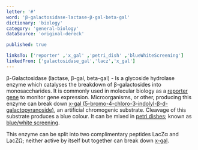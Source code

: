 ```yaml
---
letter: '#'
word: 'β-galactosidase-lactase-β-gal-beta-gal'
dictionary: 'biology'
category: 'general-biology'
dataSource: 'original-dereck'

published: true

linksTo: ['reporter' ,'x_gal' ,'petri_dish' ,'blueWhiteScreening']
linkedFrom: ['galactosidase_gal','lacz','x_gal']
---
```


<a id="β_galactosidase_lactase_β_gal_beta_gal">β-Galactosidase (lactase, β-gal, beta-gal)</a> - Is a glycoside hydrolase enzyme which catalyses the breakdown of β-galactosides into monosaccharides. It is commonly used in molecular biology as a [reporter gene](#reporter) to monitor gene expression. Microorganisms, or other, producing this enzyme can break down [x-gal (5-bromo-4-chloro-3-indolyl-β-d-galactopyranoside)](#x_gal), an artificial chromogenic substrate. Cleavage of this substrate produces a blue colour. It can be mixed in [petri dishes](#petri_dish); known as [blue/white screening](#blueWhiteScreening).

 This enzyme can be split into two complimentary peptides LacZα and LacZΩ; neither active by itself but together can break down [x-gal](#x_gal).
